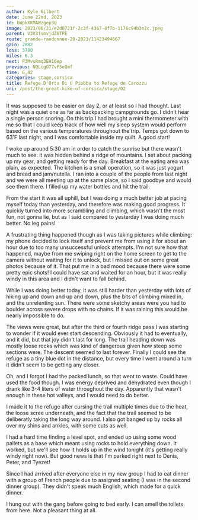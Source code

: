 ```yaml
---
author: Kyle Gilbert
date: June 22nd, 2023
id: bWpkXKMAWzgep3Q
image: 2023/06/21/e2d0721f-2c3f-4367-8f7b-1176c94b3e2c.jpeg
parent: V3V3fsmvjdZ6TPE
route: grande-randonnee-20-2023/11423494667
gain: 2882
loss: 3780
miles: 6.3
next: P3MvuRmq3EH16ep
previous: NQLcgO77vF5eQmf
time: 6,42
categories: stage,corsica
title: Refuge D'Ortu Di U Piobbu to Refuge de Carozzu
uri: /post/the-great-hike-of-corsica/stage/02
---
```


<Stats />

<Route />

It was supposed to be easier on day 2, or at least so I had thought. Last night
was a quiet one as far as backpacking campgrounds go. I didn't hear a single
person snoring. On this trip I had brought a mini thermometer with me so that I
could keep track of how well my sleep system would perform based on the various
temperatures throughout the trip. Temps got down to 63˚F last night, and I was
comfortable inside my quilt. A good start!

I woke up around 5:30 am in order to catch the sunrise but there wasn't much to
see: it was hidden behind a ridge of mountains. I set about packing up my gear,
and getting ready for the day. Breakfast at the eating area was
plain, as expected. The kitchen is a small operation, so it was just yogurt
and bread and jam/nutella. I ran into a couple of the people from last night and
we were all meeting up at the same place, so I said goodbye and would see them
there. I filled up my water bottles and hit the trail.

From the start it was all uphill, but I was doing a much better job at pacing
myself today than yesterday, and therefore was making good progress. It quickly
turned into more scrambling and climbing, which wasn't the most fun, not gonna
lie, but as I said compared to yesterday I was doing much better. No leg pains!

A frustrating thing happened though as I was taking pictures while climbing: my
phone decided to lock itself and prevent me from using it for about an hour due
to too many unsuccessful unlock attempts. I'm not sure how that happened, maybe
from me swiping right on the home screen to get to the camera without waiting
for it to unlock, but I missed out on some great photos because of it. That put
me in a bad mood because there were some pretty epic shots! I could have sat and
waited for an hour, but it was really windy in this area and I didn't want to
fall behind.

While I was doing better today, it was still harder than yesterday with lots of
hiking up and down and up and down, plus the bits of climbing mixed in, and the
unrelenting sun. There were some sketchy areas were you had to boulder across
severe drops with no chains. If it was raining this would be nearly impossible
to do.

The views were great, but after the third or fourth ridge pass I was starting to
wonder if it would ever start descending. Obviously it had to eventually, and
it did, but that joy didn't last for long. The trail heading down was mostly
loose rocks which was kind of dangerous given how steep some sections were. The
descent seemed to last forever. Finally I could see the refuge as a tiny blue
dot in the distance, but every time I went around a turn it didn't seem to be
getting any closer.

Oh, and I forgot I had the packed lunch, so that went to waste. Could have used
the food though. I was energy deprived and dehydrated even though I drank like
3-4 liters of water throughout the day. Apparently that wasn't enough in these
hot valleys, and I would need to do better.

I made it to the refuge after cursing the trail multiple times due to the heat,
the loose scree underneath, and the fact that the trail seemed to be deliberatly
taking the long way around. I also got banged up by rocks all over my shins and
ankles, with some cuts as well.

I had a hard time finding a level spot, and ended up using some wood pallets as
a base which meant using rocks to hold everything down. It worked, but we'll see
how it holds up in the wind tonight (it's getting really windy right now). But
good news is that I'm parked right next to Denis, Peter, and Tyezet!

Since I had arrived after everyone else in my new group I had to eat dinner with
a group of French people due to assigned seating (I was in the second dinner
group). They didn't speak much English, which made for a quick dinner.

I hung out with the gang before going to bed early. I can smell the toilets from
here. Not a pleasant thing at all.

